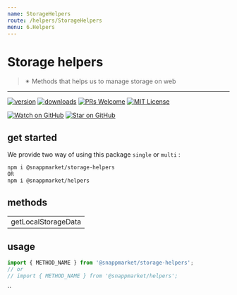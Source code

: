 ```yaml
---
name: StorageHelpers
route: /helpers/StorageHelpers
menu: 6.Helpers
---
```



# Storage helpers
> ✴ Methods that helps us to manage storage on web
----

[![version](https://img.shields.io/npm/v/@snappmarket/storage-helpers.svg?style=flat-square)](https://www.npmjs.com/package/@snappmarket/storage-helpers)
[![downloads](https://img.shields.io/npm/dm/@snappmarket/storage-helpers.svg?style=flat-square)](http://www.npmtrends.com/@snappmarket/storage-helpers)
[![PRs Welcome](https://img.shields.io/badge/PRs-welcome-brightgreen.svg?style=flat-square)](http://makeapullrequest.com)
[![MIT License](https://img.shields.io/npm/l/@snappmarket/storage-helpers.svg?style=flat-square)](https://github.com/snappmarket/frontend-toolbox/tree/master/packages/useDidUpdateEffect/blob/master/LICENSE.md)

[![Watch on GitHub](https://img.shields.io/github/watchers/snappmarket/frontend-toolbox.svg?style=social)](https://github.com/snappmarket/frontend-toolbox/watchers)
[![Star on GitHub](https://img.shields.io/github/stars/snappmarket/frontend-toolbox.svg?style=social)](https://github.com/snappmarket/frontend-toolbox/stargazers)

## get started 
We provide two way of using this package `single` or `multi` :
```bash
npm i @snappmarket/storage-helpers
OR
npm i @snappmarket/helpers
```

## methods
|        |
| ------ |
| getLocalStorageData                                                 |  

## usage 
```javascript
import { METHOD_NAME } from '@snappmarket/storage-helpers';
// or 
// import { METHOD_NAME } from '@snappmarket/helpers';
```
``



